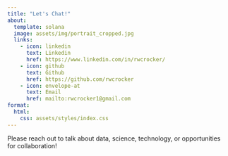 ```yaml
---
title: "Let's Chat!"
about:
  template: solana
  image: assets/img/portrait_cropped.jpg
  links:
    - icon: linkedin
      text: Linkedin
      href: https://www.linkedin.com/in/rwcrocker/
    - icon: github
      text: Github
      href: https://github.com/rwcrocker
    - icon: envelope-at
      text: Email
      href: mailto:rwcrocker1@gmail.com
format: 
  html:
    css: assets/styles/index.css
---
```


Please reach out to talk about data, science, technology, or opportunities for collaboration!



